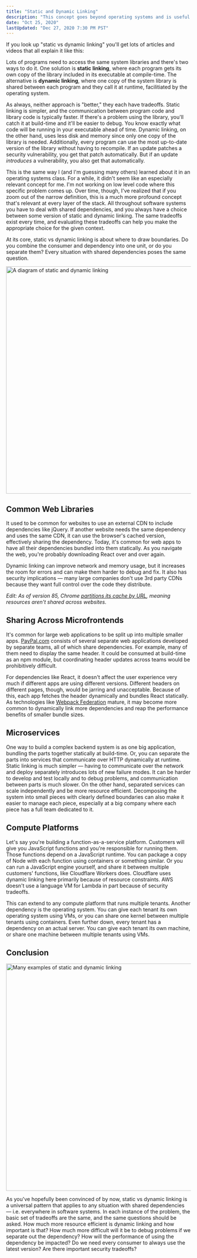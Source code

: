 ```yaml
---
title: "Static and Dynamic Linking"
description: "This concept goes beyond operating systems and is useful anywhere with composition and shared dependencies."
date: "Oct 25, 2020"
lastUpdated: "Dec 27, 2020 7:30 PM PST"
---
```


If you look up "static vs dynamic linking" you'll get lots of articles and videos that all explain it like this:

Lots of programs need to access the same system libraries and there's two ways to do it. One solution is **static linking**, where each program gets its own copy of the library included in its executable at compile-time. The alternative is **dynamic linking**, where one copy of the system library is shared between each program and they call it at runtime, facilitiated by the operating system.

As always, neither approach is "better," they each have tradeoffs. Static linking is simpler, and the communication between program code and library code is typically faster. If there's a problem using the library, you'll catch it at build-time and it'll be easier to debug. You know exactly what code will be running in your executable ahead of time. Dynamic linking, on the other hand, uses less disk and memory since only one copy of the library is needed. Additionally, every program can use the most up-to-date version of the library without having to recompile. If an update patches a security vulnerability, you get that patch automatically. But if an update _introduces_ a vulnerability, you also get that automatically.

This is the same way I (and I'm guessing many others) learned about it in an operating systems class. For a while, it didn't seem like an especially relevant concept for me. I'm not working on low level code where this specific problem comes up. Over time, though, I've realized that if you zoom out of the narrow definition, this is a much more profound concept that's relevant at every layer of the stack. All throughout software systems you have to deal with shared dependencies, and you always have a choice between some version of static and dynamic linking. The same tradeoffs exist every time, and evaluating these tradeoffs can help you make the appropriate choice for the given context.

At its core, static vs dynamic linking is about where to draw boundaries. Do you combine the consumer and dependency into one unit, or do you separate them? Every situation with shared dependencies poses the same question.

<img
  src="/static-and-dynamic/example.png"
  alt="A diagram of static and dynamic linking"
  height="620"
  width="1801"
/>

## Common Web Libraries

It used to be common for websites to use an external CDN to include dependencies like jQuery. If another website needs the same dependency and uses the same CDN, it can use the browser's cached version, effectively sharing the dependency. Today, it's common for web apps to have all their dependencies bundled into them statically. As you navigate the web, you're probably downloading React over and over again.

Dynamic linking can improve network and memory usage, but it increases the room for errors and can make them harder to debug and fix. It also has security implications — many large companies don't use 3rd party CDNs because they want full control over the code they distribute.

_Edit: As of version 85, Chrome [partitions its cache by URL](https://developers.google.com/web/updates/2020/10/http-cache-partitioning), meaning resources aren't shared across websites._

## Sharing Across Microfrontends

It's common for large web applications to be split up into multiple smaller apps. [PayPal.com](https://paypal.com) consists of several separate web applications developed by separate teams, all of which share dependencies. For example, many of them need to display the same header. It could be consumed at build-time as an npm module, but coordinating header updates across teams would be prohibitively difficult.

For dependencies like React, it doesn't affect the user experience very much if different apps are using different versions. Different headers on different pages, though, would be jarring and unacceptable. Because of this, each app fetches the header dynamically and bundles React statically. As technologies like [Webpack Federation](https://indepth.dev/webpack-5-module-federation-a-game-changer-in-javascript-architecture) mature, it may become more common to dynamically link more dependencies and reap the performance benefits of smaller bundle sizes.

## Microservices

One way to build a complex backend system is as one big application, bundling the parts together statically at build-time. Or, you can separate the parts into services that communicate over HTTP dynamically at runtime. Static linking is much simpler — having to communicate over the network and deploy separately introduces lots of new failure modes. It can be harder to develop and test locally and to debug problems, and communication between parts is much slower. On the other hand, separated services can scale independently and be more resource efficient. Decomposing the system into small pieces with clearly defined boundaries can also make it easier to manage each piece, especially at a big company where each piece has a full team dedicated to it.

## Compute Platforms

Let's say you're building a function-as-a-service platform. Customers will give you JavaScript functions and you're responsible for running them. Those functions depend on a JavaScript runtime. You can package a copy of Node with each function using containers or something similar. Or you can run a JavaScript engine yourself, and share it between multiple customers' functions, like Cloudflare Workers does. Cloudflare uses dynamic linking here primarily because of resource constraints. AWS doesn't use a language VM for Lambda in part because of security tradeoffs.

This can extend to any compute platform that runs multiple tenants. Another dependency is the operating system. You can give each tenant its own operating system using VMs, or you can share one kernel between multiple tenants using containers. Even further down, every tenant has a dependency on an actual server. You can give each tenant its own machine, or share one machine between multiple tenants using VMs.

## Conclusion

<img
  src="/static-and-dynamic/many-examples.gif"
  alt="Many examples of static and dynamic linking"
  height="620"
  width="1801"
  loading="lazy"
/>

As you've hopefully been convinced of by now, static vs dynamic linking is a universal pattern that applies to any situation with shared dependencies — i.e. everywhere in software systems. In each instance of the problem, the basic set of tradeoffs are the same, and the same questions should be asked. How much more resource efficient is dynamic linking and how important is that? How much more difficult will it be to debug problems if we separate out the dependency? How will the performance of using the dependency be impacted? Do we need every consumer to always use the latest version? Are there important security tradeoffs?
